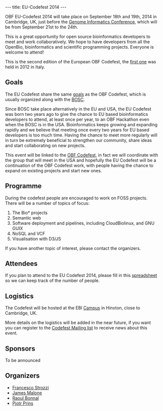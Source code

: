 ---
title: EU-Codefest 2014
---

OBF EU-Codefest 2014 will take place on September 18th and 19th, 2014 in Cambridge, UK, just before the [https://registration.hinxton.wellcome.ac.uk/display_info.asp?id=406 Genome Informatics Conference], which will be from September 21st to the 24th.

This is a great opportunity for open source bioinformatics developers to meet and work collaboratively. We hope to
have developers from all the OpenBio, bioinformatics and scientific programming projects. Everyone is welcome to
attend!

This is the second edition of the European OBF Codefest, the [http://www.open-bio.org/wiki/EU_Codefest_2012 first one] was held in 2012 in Italy. 

== Goals ==

The EU Codefest share the same [http://www.open-bio.org/wiki/Codefest_2014#Goals goals] as the OBF Codefest, which is usually organized along with the [http://www.open-bio.org/wiki/BOSC BOSC].

Since BOSC take place alternatively in the EU and USA, the EU Codefest was born two years ago to give the chance to EU based bioinformatics developers to attend, at least once per year, to an OBF Hackathon even when the BOSC is in the USA. Bioinformatics keeps growing and expanding rapidly and we believe that meeting once every two years for EU based developers is too much time. Having the chance to meet more regularly will in turn be extremely beneficial to strengthen our community, share ideas and start collaborating on new projects.

This event will be linked to the [http://www.open-bio.org/wiki/Codefest_2014 OBF Codefest], in fact we will coordinate with the group that will meet in the USA and hopefully the EU Codefest will be a continuation of the OBF Codefest work, with people having the chance to expand on existing projects and start new ones.

== Programme ==

During the codefest people are encouraged to work on FOSS projects. There will be a number of topics of focus:

# The Bio* projects
# Semantic web
# Software deployment and pipelines, including CloudBiolinux, and GNU GUIX
# NoSQL and VCF
# Visualisation with D3/JS

If you have another topic of interest, please contact the organizers.

== Attendees ==

If you plan to attend to the EU Codefest 2014, please fill in this [https://docs.google.com/spreadsheets/d/1vSLuVSHg139b7TdZnHAQXy0ZetikN7PZOILX0cBUKR8/edit?usp=sharing spreadsheet] so we can keep track of the number of people.

== Logistics ==

The Codefest will be hosted at the EBI [http://www.ebi.ac.uk/about/travel Campus] in Hinxton, close to Cambridge, UK. 

More details on the logistics will be added in the near future, if you want you can register to the [https://groups.google.com/forum/?fromgroups#!forum/openbio-codefest-2014 Codefest Mailing list] to receive news about this event.

== Sponsors ==

To be announced

== Organizers ==

* [https://github.com/fstrozzi Francesco Strozzi]
* [http://www.ebi.ac.uk/~malone/ James Malone]
* [https://github.com/helios Raoul Bonnal]
* [http://thebird.nl/ Pjotr Prins]